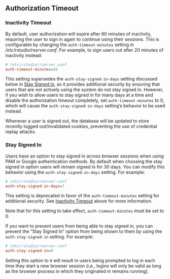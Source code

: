 ## Authorization Timeout

### Inactivity Timeout

By default, user authorization will expire after 60 minutes of inactivity, requiring the user to sign in again to continue using their sessions. This is configurable by changing the `auth-timeout-minutes` setting in */etc/rstudio/rserver.conf*. For example, to sign users out after 20 minutes of inactivity instead:

```ini
# /etc/rstudio/rserver.conf
auth-timeout-minutes=20
```

This setting supersedes the `auth-stay-signed-in-days` setting discussed below in [Stay Signed In], as it provides additional security by ensuring that users that are not actively using the system do not stay signed in. However, if you wish to allow users to stay signed in for many days at a time and disable the authorization timeout completely, set `auth-timeout-minutes` to 0, which will cause the `auth-stay-signed-in-days` setting's behavior to be used instead.

Whenever a user is signed out, the database will be updated to store recently logged out/invalidated cookies, preventing the use of credential replay attacks.

### Stay Signed In

Users have an option to stay signed in across browser sessions when using PAM or Google authentication methods. By default when choosing the stay signed in option users will remain signed in for 30 days. You can modify this behavior using the `auth-stay-signed-in-days` setting. For example:

```ini
# /etc/rstudio/rserver.conf
auth-stay-signed-in-days=7
```

::: {.callout-warning}
This setting is deprecated in favor of the `auth-timeout-minutes` setting for additional security. See [Inactivity Timeout] above for more information.
:::

Note that for this setting to take effect, `auth-timeout-minutes` must be set to 0.

If you want to prevent users from being able to stay signed in, you can prevent the "Stay Signed In" option from being shown to them by using the `auth-stay-signed-in` setting. For example:

```ini
# /etc/rstudio/rserver.conf
auth-stay-signed-in=0
```

Setting this option to `0` will result in users being prompted to log in each time they start a new browser session (i.e., logins will only be valid as long as the browser process in which they originated in remains running).